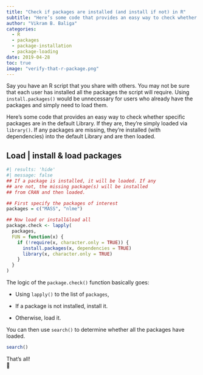 ---
title: "Check if packages are installed (and install if not) in R"
subtitle: "Here’s some code that provides an easy way to check whether specific packages are in the default Library. If they are, they’re simply loaded via library(). If any packages are missing, they’re installed (with dependencies) into the default Library and are then loaded."
author: "Vikram B. Baliga"
categories:
  - R
  - packages 
  - package-installation
  - package-loading
date: 2019-04-28
toc: true
image: "verify-that-r-package.png"
---

Say you have an R script that you share with others. You may not be sure that each user has installed all the packages the script will require. Using `install.packages()` would be unnecessary for users who already have the packages and simply need to load them.

Here's some code that provides an easy way to check whether specific packages are in the default Library. If they are, they're simply loaded via `library()`. If any packages are missing, they're installed (with dependencies) into the default Library and are then loaded.

## Load \| install & load packages

```{r}
#| results: 'hide'
#| message: false
## If a package is installed, it will be loaded. If any 
## are not, the missing package(s) will be installed 
## from CRAN and then loaded.

## First specify the packages of interest
packages = c("MASS", "nlme")

## Now load or install&load all
package.check <- lapply(
  packages,
  FUN = function(x) {
    if (!require(x, character.only = TRUE)) {
      install.packages(x, dependencies = TRUE)
      library(x, character.only = TRUE)
    }
  }
)
```

The logic of the `package.check()` function basically goes:

-   Using `lapply()` to the list of `packages`,

-   If a package is not installed, install it.

-   Otherwise, load it.

You can then use `search()` to determine whether all the packages have loaded.

```{r}
search()
```

That's all!\
🐢
